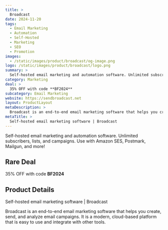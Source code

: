 ```yaml
---
title: >
  Broadcast
date: 2024-11-20
tags:
  - Email Marketing
  - Automation
  - Self-Hosted
  - Marketing
  - SEO
  - Promotion
images:
  - /static/images/product/broadcast/og-image.png
logo: /static/images/product/broadcast/logo.png
summary: >
  Self-hosted email marketing and automation software. Unlimited subscribers, lists, and campaigns. Use with Amazon SES, Postmark, Mailgun, and more!
category: Marketing
deal: >
  35% OFF with code **BF2024**
subcategory: Email Marketing
website: https://sendbroadcast.net
layout: ProductLayout
metaDescription: >
  Broadcast is an end-to-end email marketing software that helps you create, send, and analyze email campaigns. It is a modern, cloud-based platform that is easy to use and integrate with other tools.
metaTitle: >
  Self-hosted email marketing software | Broadcast
---
```

Self-hosted email marketing and automation software. Unlimited subscribers, lists, and campaigns. Use with Amazon SES, Postmark, Mailgun, and more!

## Rare Deal

35% OFF with code **BF2024**

## Product Details
Self-hosted email marketing software | Broadcast

Broadcast is an end-to-end email marketing software that helps you create, send, and analyze email campaigns. It is a modern, cloud-based platform that is easy to use and integrate with other tools.

